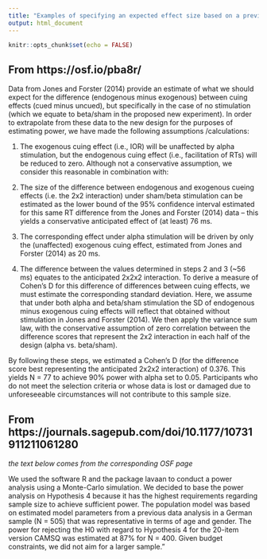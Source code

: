 ```yaml
---
title: "Examples of specifying an expected effect size based on a previous study"
output: html_document
---
```


```r
knitr::opts_chunk$set(echo = FALSE)
```

## From https://osf.io/pba8r/

Data  from  Jones  and  Forster  (2014)  provide  an  estimate  of  what  we  should  expect  for  the  difference (endogenous minus exogenous) between cuing effects (cued minus uncued), but specifically in the case of  no  stimulation  (which  we  equate  to  beta/sham  in  the  proposed  new  experiment).  In  order  to  extrapolate from these data to the new design for the purposes of estimating power, we have made the following assumptions /calculations: 

1. The exogenous cuing effect (i.e., IOR) will be unaffected by alpha stimulation, but the endogenous cuing  effect (i.e., facilitation of  RTs) will be reduced  to  zero.  Although  not  a conservative assumption, we consider this reasonable in combination with: 

2. The  size  of  the difference  between endogenous and exogenous cueing effects  (i.e.  the  2x2 interaction)  under  sham/beta  stimulation  can be  estimated  as  the lower  bound of  the  95% confidence interval estimated for this same RT difference from the Jones and Forster (2014) data – this yields a conservative anticipated effect of (at least) 76 ms. 

3. The  corresponding  effect  under  alpha  stimulation  will  be  driven  by only  the  (unaffected) exogenous cuing effect, estimated from Jones and Forster (2014) as 20 ms. 

4. The  difference  between the  values  determined  in  steps  2  and  3 (~56  ms)  equates  to  the anticipated 2x2x2 interaction. To derive a measure of Cohen’s D for this difference of differences between cuing effects, we must estimate the corresponding standard deviation. Here, we assume that under both alpha and beta/sham stimulation the SD of endogenous minus exogenous cuing effects will reflect that obtained without stimulation in Jones and Forster (2014). We then apply the  variance  sum  law, with the conservative  assumption  of  zero correlation  between  the difference  scores  that  represent  the  2x2  interaction  in  each  half  of  the  design  (alpha  vs. beta/sham). 

By following these steps, we estimated a Cohen’s D (for  the  difference  score  best  representing  the anticipated 2x2x2 interaction) of 0.376. 
This yields N = 77 to achieve 90% power with alpha set to 0.05. Participants who do not meet the selection criteria or whose data is lost or damaged due to unforeseeable circumstances will not contribute to this sample size. 


## From https://journals.sagepub.com/doi/10.1177/10731911211061280

*the text below comes from the corresponding OSF page*

We used the software R and the package lavaan to conduct a power analysis using a Monte-Carlo simulation. We decided to base the power analysis on Hypothesis 4 because it has the highest requirements regarding sample size to achieve sufficient power. The population model was based on estimated model parameters from a previous data analysis in a German sample (N = 505) that was representative in terms of age and gender. The power for rejecting the H0 with regard to Hypothesis 4 for the 20-item version CAMSQ was estimated at 87% for N = 400. Given budget constraints, we did not aim for a larger sample."

